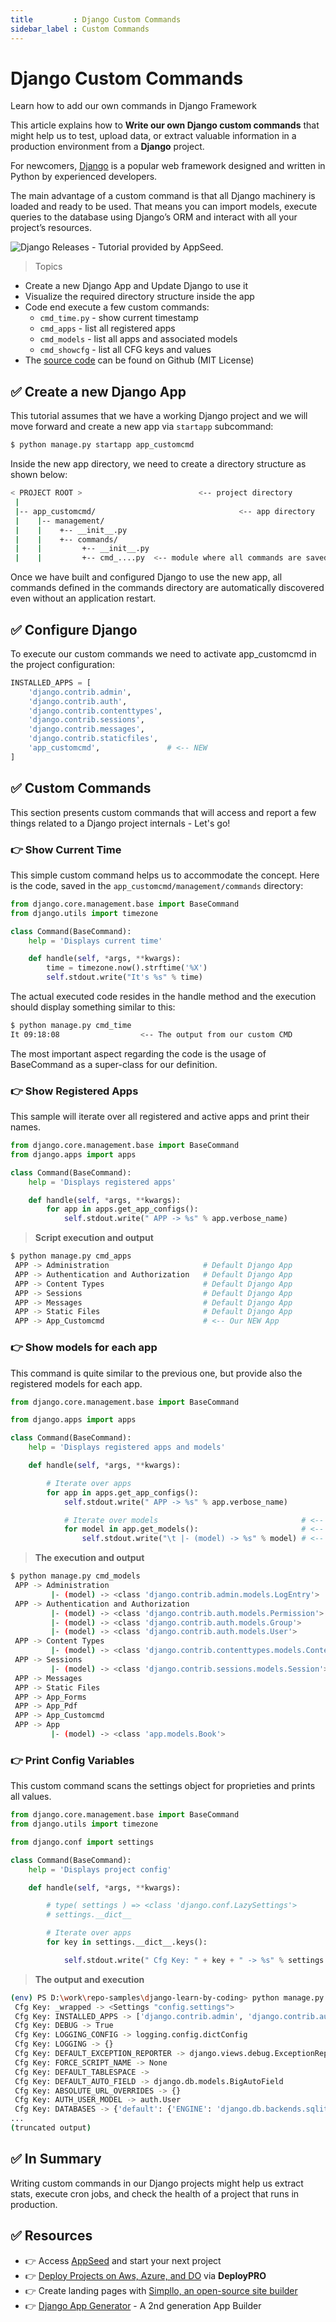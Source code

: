 ```yaml
---
title         : Django Custom Commands 
sidebar_label : Custom Commands
---
```


# Django Custom Commands

<SubHeading>Learn how to add our own commands in Django Framework</SubHeading>

This article explains how to **Write our own Django custom commands** that might help us to test, upload data, or extract valuable information in a production environment from a **Django** project.

For newcomers, [Django](https://www.djangoproject.com/) is a popular web framework designed and written in Python by experienced developers. 

The main advantage of a custom command is that all Django machinery is loaded and ready to be used. 
That means you can import models, execute queries to the database using Django’s ORM and interact with all your project’s resources.

![Django Releases - Tutorial provided by AppSeed.](https://user-images.githubusercontent.com/51070104/268675023-54ea4ace-a8ad-442b-9b43-2ba12a6403ba.jpg)

> Topics 

- Create a new Django App and Update Django to use it
- Visualize the required directory structure inside the app
- Code end execute a few custom commands:
  - `cmd_time.py` - show current timestamp
  - `cmd_apps` - list all registered apps
  - `cmd_models` - list all apps and associated models
  - `cmd_showcfg` - list all CFG keys and values
- The [source code](https://github.com/app-generator/django-learn-by-coding) can be found on Github (MIT License)

## ✅ Create a new Django App

This tutorial assumes that we have a working Django project and we will move forward and create a new app via `startapp` subcommand:

```bash
$ python manage.py startapp app_customcmd
```

Inside the new app directory, we need to create a directory structure as shown below:

```bash
< PROJECT ROOT >                          <-- project directory
 |
 |-- app_customcmd/                                <-- app directory
 |    |-- management/
 |    |    +-- __init__.py
 |    |    +-- commands/
 |    |         +-- __init__.py
 |    |         +-- cmd_....py  <-- module where all commands are saved
```

Once we have built and configured Django to use the new app, all commands defined in the commands directory are automatically discovered even without an application restart.

## ✅ Configure Django 

To execute our custom commands we need to activate app_customcmd in the project configuration:

```python
INSTALLED_APPS = [
    'django.contrib.admin',
    'django.contrib.auth',
    'django.contrib.contenttypes',
    'django.contrib.sessions',
    'django.contrib.messages',
    'django.contrib.staticfiles',
    'app_customcmd',               # <-- NEW
]
```

## ✅ Custom Commands

This section presents custom commands that will access and report a few things related to a Django project internals - Let's go!

### 👉 Show Current Time

This simple custom command helps us to accommodate the concept. Here is the code, saved in the `app_customcmd/management/commands` directory:

```python
from django.core.management.base import BaseCommand
from django.utils import timezone

class Command(BaseCommand):
    help = 'Displays current time'

    def handle(self, *args, **kwargs):
        time = timezone.now().strftime('%X')
        self.stdout.write("It's %s" % time)
```

The actual executed code resides in the handle method and the execution should display something similar to this:

```bash
$ python manage.py cmd_time
It 09:18:08                  <-- The output from our custom CMD 
```

The most important aspect regarding the code is the usage of BaseCommand as a super-class for our definition.

### 👉 Show Registered Apps

This sample will iterate over all registered and active apps and print their names.

```python
from django.core.management.base import BaseCommand
from django.apps import apps

class Command(BaseCommand):
    help = 'Displays registered apps'

    def handle(self, *args, **kwargs):
        for app in apps.get_app_configs():
            self.stdout.write(" APP -> %s" % app.verbose_name) 
```

> **Script execution and output**

```bash
$ python manage.py cmd_apps
 APP -> Administration                     # Default Django App   
 APP -> Authentication and Authorization   # Default Django App
 APP -> Content Types                      # Default Django App
 APP -> Sessions                           # Default Django App
 APP -> Messages                           # Default Django App
 APP -> Static Files                       # Default Django App
 APP -> App_Customcmd                      # <-- Our NEW App    
```

### 👉 Show models for each app

This command is quite similar to the previous one, but provide also the registered models for each app.

```python
from django.core.management.base import BaseCommand

from django.apps import apps

class Command(BaseCommand):
    help = 'Displays registered apps and models'

    def handle(self, *args, **kwargs):

        # Iterate over apps
        for app in apps.get_app_configs():
            self.stdout.write(" APP -> %s" % app.verbose_name)

            # Iterate over models                                # <-- New Code 
            for model in app.get_models():                       # <-- New Code 
                self.stdout.write("\t |- (model) -> %s" % model) # <-- New Code 
```

> **The execution and output**

```bash
$ python manage.py cmd_models
 APP -> Administration
         |- (model) -> <class 'django.contrib.admin.models.LogEntry'>
 APP -> Authentication and Authorization
         |- (model) -> <class 'django.contrib.auth.models.Permission'>
         |- (model) -> <class 'django.contrib.auth.models.Group'>
         |- (model) -> <class 'django.contrib.auth.models.User'>
 APP -> Content Types
         |- (model) -> <class 'django.contrib.contenttypes.models.ContentType'>
 APP -> Sessions
         |- (model) -> <class 'django.contrib.sessions.models.Session'>        
 APP -> Messages
 APP -> Static Files
 APP -> App_Forms
 APP -> App_Pdf
 APP -> App_Customcmd
 APP -> App
         |- (model) -> <class 'app.models.Book'> 
```

### 👉 Print Config Variables

This custom command scans the settings object for proprieties and prints all values.

```python 
from django.core.management.base import BaseCommand
from django.utils import timezone

from django.conf import settings

class Command(BaseCommand):
    help = 'Displays project config'

    def handle(self, *args, **kwargs):

        # type( settings ) => <class 'django.conf.LazySettings'>
        # settings.__dict__

        # Iterate over apps
        for key in settings.__dict__.keys():

            self.stdout.write(" Cfg Key: " + key + " -> %s" % settings.__dict__[ key ] )
```            

> **The output and execution**

```bash
(env) PS D:\work\repo-samples\django-learn-by-coding> python manage.py cmd_showcfg
 Cfg Key: _wrapped -> <Settings "config.settings">
 Cfg Key: INSTALLED_APPS -> ['django.contrib.admin', 'django.contrib.auth', 'django.contrib.contenttypes', 'django.contrib.sessions', 'django.contrib.messages', 'django.contrib.staticfiles', 'app_forms', 'app_pdf', 'app_customcmd', 'app']
 Cfg Key: DEBUG -> True
 Cfg Key: LOGGING_CONFIG -> logging.config.dictConfig
 Cfg Key: LOGGING -> {}
 Cfg Key: DEFAULT_EXCEPTION_REPORTER -> django.views.debug.ExceptionReporter
 Cfg Key: FORCE_SCRIPT_NAME -> None
 Cfg Key: DEFAULT_TABLESPACE ->
 Cfg Key: DEFAULT_AUTO_FIELD -> django.db.models.BigAutoField
 Cfg Key: ABSOLUTE_URL_OVERRIDES -> {}
 Cfg Key: AUTH_USER_MODEL -> auth.User
 Cfg Key: DATABASES -> {'default': {'ENGINE': 'django.db.backends.sqlite3', 'NAME': WindowsPath('D:/work/repo-samples/django-learn-by-coding/db.sqlite3'), 'ATOMIC_REQUESTS': False, 'AUTOCOMMIT': True, 'CONN_MAX_AGE': 0, 'OPTIONS': {}, 'TIME_ZONE': None, 'USER': '', 'PASSWORD': '', 'HOST': '', 'PORT': '', 'TEST': {'CHARSET': None, 'COLLATION': None, 'MIGRATE': True, 'MIRROR': None, 'NAME': None}}}
...
(truncated output) 
```

## ✅ In Summary 

Writing custom commands in our Django projects might help us extract stats, execute cron jobs, and check the health of a project that runs in production.

## ✅ Resources 

- 👉 Access [AppSeed](https://appseed.us/) and start your next project
- 👉 [Deploy Projects on Aws, Azure, and DO](https://www.docs.deploypro.dev/) via **DeployPRO**
- 👉 Create landing pages with [Simpllo, an open-source site builder](https://www.simpllo.com/)
- 👉 [Django App Generator](https://app-generator.dev/django/) - A 2nd generation App Builder
